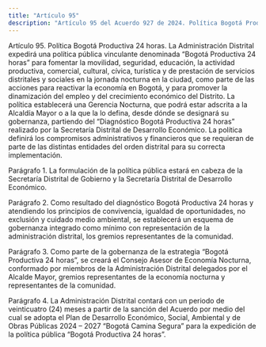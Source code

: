 ```yaml
---
title: "Artículo 95"
description: "Artículo 95 del Acuerdo 927 de 2024. Política Bogotá Productiva 24 horas."
---
```


Artículo 95. Política Bogotá Productiva 24 horas. La Administración Distrital expedirá una política pública vinculante denominada “Bogotá Productiva 24 horas” para fomentar la movilidad, seguridad, educación, la actividad productiva, comercial, cultural, cívica, turística y de prestación de servicios distritales y sociales en la jornada nocturna en la ciudad, como parte de las acciones para reactivar la economía en Bogotá, y para promover la dinamización del empleo y del crecimiento económico del Distrito. La política establecerá una Gerencia Nocturna, que podrá estar adscrita a la Alcaldía Mayor o a la que la lo defina, desde dónde se designará su gobernanza, partiendo del “Diagnóstico Bogotá Productiva 24 horas” realizado por la Secretaría Distrital de Desarrollo Económico. La política definirá los compromisos administrativos y financieros que se requieran de parte de las distintas entidades del orden distrital para su correcta implementación.
 
Parágrafo 1. La formulación de la política pública estará en cabeza de la Secretaría Distrital de Gobierno y la Secretaría Distrital de Desarrollo Económico.
 
Parágrafo 2. Como resultado del diagnóstico Bogotá Productiva 24 horas y atendiendo los principios de convivencia, igualdad de oportunidades, no exclusión y cuidado medio ambiental, se establecerá un esquema de gobernanza integrado como mínimo con representación de la administración distrital, los gremios representantes de la comunidad.
 
Parágrafo 3. Como parte de la gobernanza de la estrategia “Bogotá Productiva 24 horas”, se creará el Consejo Asesor de Economía Nocturna, conformado por miembros de la Administración Distrital delegados por el Alcalde Mayor, gremios representantes de la economía nocturna y representantes de la comunidad.
 
Parágrafo 4. La Administración Distrital contará con un periodo de veinticuatro (24) meses a partir de la sanción del Acuerdo por medio del cual se adopta el Plan de Desarrollo Económico, Social, Ambiental y de Obras Públicas 2024 – 2027 “Bogotá Camina Segura” para la expedición de la política pública “Bogotá Productiva 24
horas”.